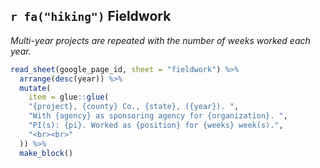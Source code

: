 ## `r fa("hiking")` Fieldwork

_Multi-year projects are repeated with the number of weeks worked each year._

```r

read_sheet(google_page_id, sheet = "fieldwork") %>% 
  arrange(desc(year)) %>% 
  mutate(
    item = glue::glue(
    "{project}, {county} Co., {state}, ({year}). ",
    "With {agency} as sponsoring agency for {organization}. ", 
    "PI(s): {pi}. Worked as {position} for {weeks} week(s).",
    "<br><br>"
  )) %>% 
  make_block()

```
